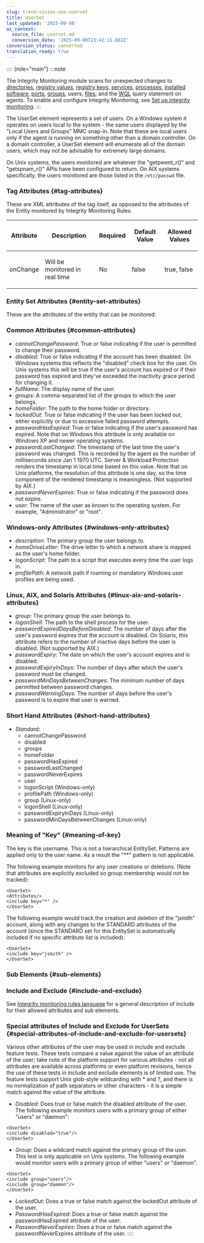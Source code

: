 ```yaml
---
slug: trend-vision-one-userset
title: UserSet
last_updated: '2025-09-08'
ai_context:
  source_file: userset.md
  conversion_date: '2025-09-08T23:42:11.682Z'
conversion_status: converted
translation_ready: true
---
```


:::: {role="main"}
:::note

The Integrity Monitoring module scans for unexpected changes to [directories](directoryset.mdx), [registry values](registryvalueset.mdx), [registry keys](registrykeyset.mdx), [services](serviceset.mdx), [processes](processset.mdx), [installed software](installedsoftwareset.mdx), [ports](portset.mdx), [groups](groupset.mdx), users, [files](fileset.mdx), and the [WQL](wqlset.mdx) query statement on agents. To enable and configure Integrity Monitoring, see [Set up integrity monitoring](set-up-integrity-monitoring.mdx).
:::

The UserSet element represents a set of users. On a Windows system it operates on users local to the system - the same users displayed by the "Local Users and Groups" MMC snap-in. Note that these are local users only if the agent is running on something other than a domain controller. On a domain controller, a UserSet element will enumerate all of the domain users, which may not be advisable for extremely large domains.

On Unix systems, the users monitored are whatever the "getpwent_r()" and "getspnam_r()" APIs have been configured to return. On AIX systems specifically, the users monitored are those listed in the `/etc/passwd` file.

### Tag Attributes {#tag-attributes}

These are XML attributes of the tag itself, as opposed to the attributes of the Entity monitored by Integrity Monitoring Rules.

<table>
<thead>
<tr>
<th><p>Attribute</p></th>
<th><p>Description</p></th>
<th><p>Required</p></th>
<th><p>Default Value</p></th>
<th><p>Allowed Values</p></th>
</tr>
</thead>
<tbody>
<tr>
<td><p>onChange</p></td>
<td><p>Will be monitored in real time</p></td>
<td><p>No</p></td>
<td><p>false</p></td>
<td><p>true, false</p></td>
</tr>
</tbody>
</table>

### Entity Set Attributes {#entity-set-attributes}

These are the attributes of the entity that can be monitored:

### Common Attributes {#common-attributes}

- *cannotChangePassword*: True or false indicating if the user is permitted to change their password.
- *disabled*: True or false indicating if the account has been disabled. On Windows systems this reflects the "disabled" check box for the user. On Unix systems this will be true if the user's account has expired or if their password has expired and they've exceeded the inactivity grace period for changing it.
- *fullName*: The display name of the user.
- *groups*: A comma-separated list of the groups to which the user belongs.
- *homeFolder*: The path to the home folder or directory.
- *lockedOut*: True or false indicating if the user has been locked out, either explicitly or due to excessive failed password attempts.
- *passwordHasExpired*: True or false indicating if the user's password has expired. Note that on Windows this attribute is only available on Windows XP and newer operating systems.
- *passwordLastChanged*: The timestamp of the last time the user's password was changed. This is recorded by the agent as the number of milliseconds since Jan 1 1970 UTC. Server & Workload Protection renders the timestamp in local time based on this value. Note that on Unix platforms, the resolution of this attribute is one day, so the time component of the rendered timestamp is meaningless. (Not supported by AIX.)
- *passwordNeverExpires*: True or false indicating if the password does not expire.
- *user*: The name of the user as known to the operating system. For example, "Administrator" or "root".

### Windows-only Attributes {#windows-only-attributes}

- *description*: The primary group the user belongs to.
- *homeDriveLetter*: The drive letter to which a network share is mapped as the user's home folder.
- *logonScript*: The path to a script that executes every time the user logs in.
- *profilePath*: A network path if roaming or mandatory Windows user profiles are being used.

### Linux, AIX, and Solaris Attributes {#linux-aix-and-solaris-attributes}

- *group*: The primary group the user belongs to.
- *logonShell*: The path to the shell process for the user.
- *passwordExpiredDaysBeforeDisabled*: The number of days after the user's password expires that the account is disabled. On Solaris, this attribute refers to the number of inactive days before the user is disabled. (Not supported by AIX.)
- *passwordExpiry*: The date on which the user's account expires and is disabled.
- *passwordExpiryInDays*: The number of days after which the user's password must be changed.
- *passwordMinDaysBetweenChanges*: The minimum number of days permitted between password changes.
- *passwordWarningDays*: The number of days before the user's password is to expire that user is warned.

### Short Hand Attributes {#short-hand-attributes}

- *Standard*:
  - cannotChangePassword
  - disabled
  - groups
  - homeFolder
  - passwordHasExpired
  - passwordLastChanged
  - passwordNeverExpires
  - user
  - logonScript (Windows-only)
  - profilePath (Windows-only)
  - group (Linux-only)
  - logonShell (Linux-only)
  - passwordExpiryInDays (Linux-only)
  - passwordMinDaysBetweenChanges (Linux-only)

### Meaning of "Key" {#meaning-of-key}

The key is the username. This is not a hierarchical EntitySet. Patterns are applied only to the user name. As a result the "\*\*" pattern is not applicable.

The following example monitors for any user creations or deletions. (Note that attributes are explicitly excluded so group membership would not be tracked):

``` codeblock
<UserSet>
<Attributes/>
<include key="*" />
</UserSet>
```

The following example would track the creation and deletion of the "jsmith" account, along with any changes to the STANDARD attributes of the account (since the STANDARD set for this EntitySet is automatically included if no specific attribute list is included):

``` codeblock
<UserSet>
<include key="jsmith" />
</UserSet>
```

### Sub Elements {#sub-elements}

### Include and Exclude {#include-and-exclude}

See [Integrity monitoring rules language](integrity-monitoring-language-swp.mdx) for a general description of include for their allowed attributes and sub elements.

### Special attributes of Include and Exclude for UserSets {#special-attributes-of-include-and-exclude-for-usersets}

Various other attributes of the user may be used in include and exclude feature tests. These tests compare a value against the value of an attribute of the user; take note of the platform support for various attributes - not all attributes are available across platforms or even platform revisions, hence the use of these tests in include and exclude elements is of limited use. The feature tests support Unix glob-style wildcarding with \* and ?, and there is no normalization of path separators or other characters - it is a simple match against the value of the attribute.

- *Disabled*: Does true or false match the disabled attribute of the user. The following example monitors users with a primary group of either "users" or "daemon":

``` codeblock
<UserSet>
<include disabled="true"/>
</UserSet>
```

- *Group*: Does a wildcard match against the primary group of the user. This test is only applicable on Unix systems. The following example would monitor users with a primary group of either "users" or "daemon".

``` codeblock
<UserSet>
<include group="users"/>
<include group="daemon"/>
</UserSet>
```

- *LockedOut*: Does a true or false match against the lockedOut attribute of the user.
- *PasswordHasExpired*: Does a true or false match against the passwordHasExpired attribute of the user.
- *PasswordNeverExpires*: Does a true or false match against the passwordNeverExpires attribute of the user.
::::
